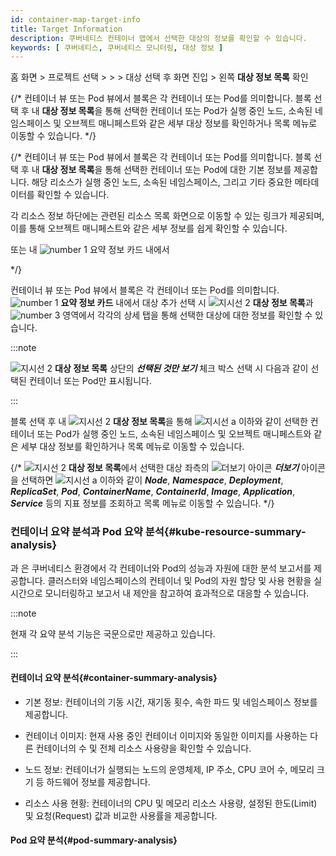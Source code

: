 ```yaml
---
id: container-map-target-info
title: Target Information
description: 쿠버네티스 컨테이너 맵에서 선택한 대상의 정보를 확인할 수 있습니다. 
keywords: [ 쿠버네티스, 쿠버네티스 모니터링, 대상 정보 ]
---
```


홈 화면 &gt; 프로젝트 선택 &gt; <Cmdname sid="dashboard" className="uitext" /> &gt; <Cmdname sid="containerMap" className="uitext" /> &gt; 대상 선택 후 <Cmdname sid="BTN07712" className="uitext" /> 화면 진입 > 왼쪽 <b>대상 정보 목록</b> 확인

{/* 컨테이너 뷰 또는 Pod 뷰에서 블록은 각 컨테이너 또는 Pod를 의미합니다. 블록 선택 후 <Cmdname sid="BTN07712" className="uitext" /> 내 **대상 정보 목록**을 통해 선택한 컨테이너 또는 Pod가 실행 중인 노드, 소속된 네임스페이스 및 오브젝트 매니페스트와 같은 세부 대상 정보를 확인하거나 목록 메뉴로 이동할 수 있습니다.  */}

{/* 컨테이너 뷰 또는 Pod 뷰에서 블록은 각 컨테이너 또는 Pod를 의미합니다. 블록 선택 후 <Cmdname sid="BTN07712" className="uitext" /> 내 **대상 정보 목록**을 통해 선택한 컨테이너 또는 Pod에 대한 기본 정보를 제공합니다. 해당 리소스가 실행 중인 노드, 소속된 네임스페이스, 그리고 기타 중요한 메타데이터를 확인할 수 있습니다.

각 리소스 정보 하단에는 관련된 리소스 목록 화면으로 이동할 수 있는 링크가 제공되며, 이를 통해 오브젝트 매니페스트와 같은 세부 정보를 쉽게 확인할 수 있습니다. 

<Cmdname sid="containerMap" className="uitext" /> 또는 <Cmdname sid="BTN07712" className="uitext" /> 내 ![number 1](/img/number-01.png) 요약 정보 카드 내에서

*/}

<ImgLang img='k8s-container-detail.png' desc='상세 분석 화면' /> 

컨테이너 뷰 또는 Pod 뷰에서 블록은 각 컨테이너 또는 Pod를 의미합니다. ![number 1](/img/number-01.png) **요약 정보 카드** 내에서 대상 추가 선택 시 ![지시선 2](/img/number-02.png) **대상 정보 목록**과 ![number 3](/img/number-03.png) 영역에서 각각의 상세 탭을 통해 선택한 대상에 대한 정보를 확인할 수 있습니다. 

:::note 

![지시선 2](/img/number-02.png) **대상 정보 목록** 상단의 ***선택된 것만 보기*** 체크 박스 선택 시 다음과 같이 선택된 컨테이너 또는 Pod만 표시됩니다. 

<ImgLang img='k8s-container-detail-list-selected.png' desc='선택된 것만 보기' /> 

:::

블록 선택 후 <Cmdname sid="BTN07712" className="uitext" /> 내 ![지시선 2](/img/number-02.png) **대상 정보 목록**을 통해 ![지시선 a](/img/char-a.svg) 이하와 같이 선택한 컨테이너 또는 Pod가 실행 중인 노드, 소속된 네임스페이스 및 오브젝트 매니페스트와 같은 세부 대상 정보를 확인하거나 목록 메뉴로 이동할 수 있습니다. 

{/* 
![지시선 2](/img/number-02.png)  **대상 정보 목록**에서 선택한 대상 좌측의 ![더보기 아이콘](/img/right-arrow.svg) ***더보기*** 아이콘을 선택하면 ![지시선 a](/img/char-a.svg) 이하와 같이 ***Node***, ***Namespace***, ***Deployment***, ***ReplicaSet***, ***Pod***, ***ContainerName***, ***ContainerId***, ***Image***, ***Application***, ***Service*** 등의 지표 정보를 조회하고 목록 메뉴로 이동할 수 있습니다. */}


<TargetInfo />

### 컨테이너 요약 분석과 Pod 요약 분석{#kube-resource-summary-analysis}

<Cmdname sid="TTL08230" className="uitext" />과 <Cmdname sid="TTL08317" className="uitext" type="kube_pod"/>은 쿠버네티스 환경에서 각 컨테이너와 Pod의 성능과 자원에 대한 분석 보고서를 제공합니다. 클러스터와 네임스페이스의 컨테이너 및 Pod의 자원 할당 및 사용 현황을 실시간으로 모니터링하고 보고서 내 제안을 참고하여 효과적으로 대응할 수 있습니다. 

:::note 

현재 각 요약 분석 기능은 국문으로만 제공하고 있습니다. 

:::

#### 컨테이너 요약 분석{#container-summary-analysis}

* 기본 정보: 컨테이너의 기동 시간, 재기동 횟수, 속한 파드 및 네임스페이스 정보를 제공합니다.

* 컨테이너 이미지: 현재 사용 중인 컨테이너 이미지와 동일한 이미지를 사용하는 다른 컨테이너의 수 및 전체 리소스 사용량을 확인할 수 있습니다.

* 노드 정보: 컨테이너가 실행되는 노드의 운영체제, IP 주소, CPU 코어 수, 메모리 크기 등 하드웨어 정보를 제공합니다.

* 리소스 사용 현황: 컨테이너의 CPU 및 메모리 리소스 사용량, 설정된 한도(Limit) 및 요청(Request) 값과 비교한 사용률을 제공합니다.

#### Pod 요약 분석{#pod-summary-analysis}


<PodSummary />
